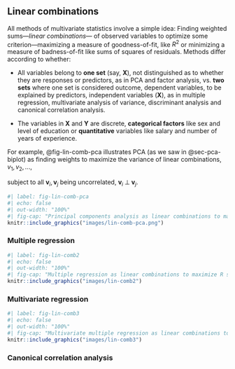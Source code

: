 ## Linear combinations

All methods of multivariate statistics involve a simple idea: Finding weighted sums---_linear combinations_--- of
observed variables to optimize some criterion---maximizing a measure of goodness-of-fit, like $R^2$ or minimizing
a measure of badness-of-fit like sums of squares of residuals. Methods differ according to whether:

* All variables belong to **one set** (say, $\mathbf{X}$), not distinguished as to whether they are responses or predictors, as in PCA and factor analysis, 
vs. **two sets** where one set  is considered outcome, dependent variables, to be explained by predictors, 
independent variables ($\mathbf{X}$),
as in multiple regression, multivariate analysis of variance, discriminant analysis and canonical correlation analysis.

* The variables in $\mathbf{X}$ and $\mathbf{Y}$ are discrete, **categorical factors** like sex and level of education or **quantitative** variables like salary and number of years of experience.

For example, @fig-lin-comb-pca illustrates PCA (as we saw in @sec-pca-biplot) as finding weights to maximize the variance of linear combinations, $v_1, v_2, ...$,
\begin{eqnarray*}
\mathbf{v}_1 & = & a_1 \mathbf{x}_1 + a_2 \mathbf{x}_2 + a_3 \mathbf{x}_3 + a_4 \mathbf{x}_4 \\
\mathbf{v}_2 & = & b_1 \mathbf{x}_1 + b_2 \mathbf{x}_2 + b_3 \mathbf{x}_3 + b_4 \mathbf{x}_4 \\
\dots & \dots \; , \\
\end{eqnarray*}

subject to all $\mathbf{v}_i, \mathbf{v}_j$ being uncorrelated, $\mathbf{v}_i \;\perp\; \mathbf{v}_j$.

```r
#| label: fig-lin-comb-pca
#| echo: false
#| out-width: "100%"
#| fig-cap: "Principal components analysis as linear combinations to maximize variance accounted for. Left: diagram of PCA showing two uncorrelated linear combinations, v1 and v2. Right: Geometry of PCA."
knitr::include_graphics("images/lin-comb-pca.png")
```

### Multiple regression

```r
#| label: fig-lin-comb2
#| echo: false
#| out-width: "100%"
#| fig-cap: "Multiple regression as linear combinations to maximize R squared. ... **TODO** Add vector diagram"
knitr::include_graphics("images/lin-comb2")
```


### Multivariate regression

```r
#| label: fig-lin-comb3
#| echo: false
#| out-width: "100%"
#| fig-cap: "Multivariate multiple regression as linear combinations to maximize R squared. ... **TODO** Add vector diagram"
knitr::include_graphics("images/lin-comb3")
```


### Canonical correlation analysis